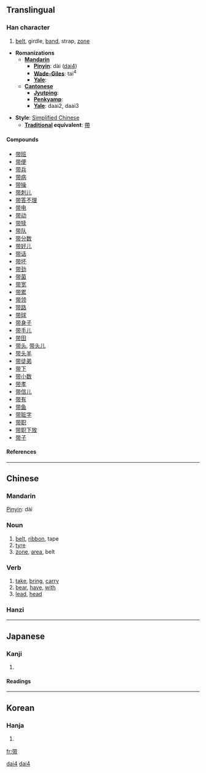 {{zh-forms|{{zh-lookup|带}}|{{zh-lookup|帶}}}}
==Translingual==

===Han character===
{{Han char|rn=50|rad=巾|as=06|sn=9|four=|canj=廿十月中月 (TJBLB)}}

# [[belt]], girdle, [[band]], strap, [[zone]]

* '''Romanizations'''
** '''[[Mandarin]]'''
*** '''[[Pinyin]]''': dài ([[dai4]])
*** '''[[Wade-Giles]]''': tai<sup>4</sup>
*** '''[[Yale]]''':
** '''[[Cantonese]]'''
*** '''[[Jyutping]]''':
*** '''[[Penkyamp]]''':
*** '''[[Yale]]''': daai2, daai3

* '''Style''': [[Simplified Chinese]]
** '''[[Traditional Chinese|Traditional]] equivalent''': [[帶]]

====Compounds====
*[[带班]]
*[[带便]]
*[[带兵]]
*[[带病]]
*[[带操]]
*[[带刺儿]]
*[[带答不理]]
*[[带电]]
*[[带动]]
*[[带犊]]
*[[带队]]
*[[带分数]]
*[[带好儿]]
*[[带话]]
*[[带坏]]
*[[带劲]]
*[[带菌]]
*[[带宽]]
*[[带累]]
*[[带领]]
*[[带路]]
*[[带球]]
*[[带身子]]
*[[带手儿]]
*[[带田]]
*[[带头]], [[带头儿]]
*[[带头羊]]
*[[带徒弟]]
*[[带下]]
*[[带小数]]
*[[带孝]]
*[[带信儿]]
*[[带有]]
*[[带鱼]]
*[[带脏字]]
*[[带职]]
*[[带职下放]]
*[[带子]]

====References====
{{Han ref|kx=0331.191|hdz=10736.090|uh=5E26|ud=24102}}

----

==Chinese==
{{zh-attention|Chinese header should be replaced with language|key=巾06带}}

===Mandarin===
{{rfc-header|Mandarin}}
[[Pinyin]]: dài

===Noun===
{{ZHchar|带}}{{zh-attention|needs inflection template}}

# [[belt]], [[ribbon]], tape
# [[tyre]]
# [[zone]], [[area]], belt

===Verb===
{{ZHchar|带}}{{zh-attention|needs inflection template}}

# [[take]], [[bring]], [[carry]]
# [[bear]], [[have]], [[with]]
# [[lead]], [[head]]

===Hanzi===
{{see|帶}}

----

==Japanese==

===Kanji===
{{ja-kanji|grade=|rs=巾06}}

# {{defn|Japanese}}

====Readings====
{{ja-readings|on=[[たい]] (tai)|kun=[[おび]] (obi), [[おびる]] (obiru)}}

----

==Korean==

===Hanja===
{{ko-hanja|hangeul=대|rv=dae|mr=tae}}

# {{defn|Korean}}

[[Category:zh-cn:Beginning Mandarin|dai4]]
[[Category:zh-cn:Verbs|dai4]]

[[fr:带]]